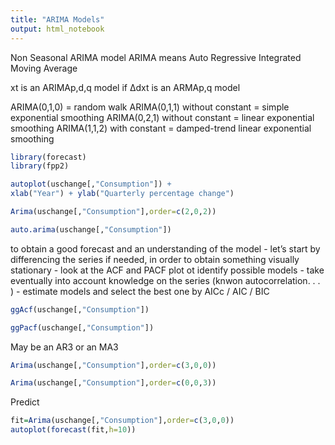 ```yaml
---
title: "ARIMA Models"
output: html_notebook
---
```


Non Seasonal ARIMA model
ARIMA means Auto Regressive Integrated Moving Average

xt is an ARIMAp,d,q model if ∆dxt is an ARMAp,q model

ARIMA(0,1,0) = random walk
ARIMA(0,1,1) without constant = simple exponential smoothing
ARIMA(0,2,1) without constant = linear exponential smoothing
ARIMA(1,1,2) with constant = damped-trend linear exponential smoothing


```r
library(forecast)
library(fpp2)
```



```r
autoplot(uschange[,"Consumption"]) +
xlab("Year") + ylab("Quarterly percentage change")
```

```r
Arima(uschange[,"Consumption"],order=c(2,0,2))
```

```r
auto.arima(uschange[,"Consumption"])
```

to obtain a good forecast and an understanding of the model
- let’s start by differencing the series if needed, in order to obtain something visually stationary
- look at the ACF and PACF plot ot identify possible models
- take eventually into account knowledge on the series (knwon autocorrelation. . . )
- estimate models and select the best one by AICc / AIC / BIC


```r
ggAcf(uschange[,"Consumption"])
```

```r
ggPacf(uschange[,"Consumption"])
```

May be an AR3 or an MA3

```r
Arima(uschange[,"Consumption"],order=c(3,0,0))
```

```r
Arima(uschange[,"Consumption"],order=c(0,0,3))
```

Predict
```r
fit=Arima(uschange[,"Consumption"],order=c(3,0,0))
autoplot(forecast(fit,h=10))
```

```r

```






